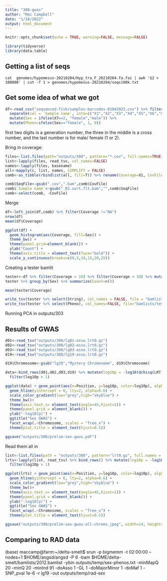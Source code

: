 ```yaml
---
title: "300-gwas"
author: "Mac Campbell"
date: "1/18/2022"
output: html_document
---
```


```r
knitr::opts_chunk$set(echo = TRUE, warning=FALSE, message=FALSE)
```

```r
library(tidyverse)
library(data.table)
```

## Getting a list of seqs
`cat  genomes/hypomesus-20210204/Hyp_tra_F_20210204.fa.fai | awk '$2 > 100000' | cut -f 1 > genomes/hypomesus-20210204/seqs100k.txt`



## Get some idea of what we got

```r
df<-read_csv("sequenced-fish/samples-barcodes-01042022.csv") %>% filter(str_detect(`Sample name`, '^\\d+')) %>%
  separate(col = `Sample name`, into=c("X1","X2","X3","X4","X5","X6","X7"), sep="", remove=FALSE ) %>%
  mutate(Sex = ifelse(X7==2, "female","male")) %>%
  mutate(Pheno=ifelse(Sex=="female", 1, 0))
```

first two digits is a generation number, the three in the middle is a cross number, and the last number is for male/ female (1 or 2).

Bring in coverage:

```r
files<-list.files(path="outputs/300", pattern="*.cov", full.names=TRUE)
list<-lapply(files, read_tsv, col_names=FALSE) 
names<-lapply(files, basename)
all<-mapply(c, list, names, SIMPLIFY = FALSE)
comb<-as_tibble(rbindlist(all, fill=T)) %>% rename(Coverage=X1, CovFile=V1)

comb$SeqFile<-gsub(".cov",".bam",comb$CovFile)
comb$`Sample name`<-gsub("_R1.sort.flt.bam","",comb$SeqFile)
comb<-select(comb, -CovFile)
```

Merge   
```r
df<-left_join(df,comb) %>% filter(Coverage !="NA")
nrow(df)
mean(df$Coverage)
```

```r
ggplot(df) +
  geom_histogram(aes(Coverage, fill=Sex)) +
  theme_bw() +
  theme(panel.grid=element_blank()) +
  ylab("Count") +
  theme(axis.title = element_text(face="bold")) +
  scale_y_continuous(breaks=c(0,5,10,15,20,25))
```


Creating a tester bamlit

```r
tester<-df %>% filter(Coverage > 10) %>% filter(Coverage < 30) %>% mutate(String=paste0("/home/maccamp/dsm-omics/data/",`library number`,"/",SeqFile))
tester %>% group_by(Sex) %>% summarize(Count=n())
```

```r
mean(tester$Coverage)
```
    
```r
write_tsv(tester %>% select(String), col_names = FALSE, file = "bamlists/test92.bamlist")
write_tsv(tester %>% select(Pheno), col_names=FALSE, file="bamlists/test92.pheno")
```

Running PCA in outputs/303


## Results of GWAS

```r
d01<-read_tsv("outputs/300/lg01-asso.lrt0.gz")
d02<-read_tsv("outputs/300/lg02-asso.lrt0.gz")
d03<-read_tsv("outputs/300/lg03-asso.lrt0.gz")
d19<-read_tsv("outputs/300/lg19-asso.lrt0.gz") 

d19$Chromosome<-gsub("lg19","Mystery Chromosome", d19$Chromosome)

data<-bind_rows(d01,d02,d03,d19) %>% mutate(log10p = -log10(dchisq(LRT, df = 1))) %>%
  filter(log10p > 1)
```

```r
ggplot(data) + geom_point(aes(x=Position, y=log10p, color=log10p), alpha=0.75, cex=0.7)+
  geom_hline(yintercept = 6, lty=2, alpha=0.6) +
  scale_color_gradient(low="grey",high="skyblue") +
  theme_bw()+
  theme(axis.text.x= element_text(angle=45,hjust=1)) +
  theme(panel.grid = element_blank()) +
  ylab("-log10(p)") +
  ggtitle("Sex GWAS") +
  facet_wrap(.~Chromosome, scales = "free_x") +
  theme(plot.title = element_text(hjust=0.5))

ggsave("outputs/300/prelim-sex-gwas.pdf")
```

Read them all in    
```r
list<-list.files(path = "outputs/300", pattern="lrt0.gz", full.names = TRUE)
lrts<-lapply(list, read_tsv) %>% bind_rows() %>% mutate(log10p = -log10(dchisq(LRT, df = 1))) %>%
  filter(log10p > 1)
```


```r
ggplot(lrts) + geom_point(aes(x=Position, y=log10p, color=log10p), alpha=0.75, cex=0.7)+
  geom_hline(yintercept = 6, lty=2, alpha=0.6) +
  scale_color_gradient(low="grey",high="skyblue") +
  theme_bw()+
  theme(axis.text.x= element_text(angle=45,hjust=1)) +
  theme(panel.grid = element_blank()) +
  ylab("-log10(p)") +
  ggtitle("Sex GWAS") +
  facet_wrap(.~Chromosome, scales = "free_x") +
  theme(plot.title = element_text(hjust=0.5))

ggsave("outputs/300/prelim-sex-gwas-all-chroms.jpeg", width=14, height=14)
```

## Comparing to RAD data    

(base) maccamp@farm:~/delta-smelt$ srun -p bigmemm -t 02:00:00 --nodes=1 $HOME/angsd/angsd -P 6 -bam $HOME/delta-smelt/bamlists/2012.bamlist -ybin outputs/temp/sex-phenos.txt -minMapQ 20 -minQ 20 -minInd 91 -doAsso 1 -GL 1 -doMajorMinor 1 -doMaf 1 -SNP_pval 1e-6 -r lg19 -out outputs/temp/rad-sex
